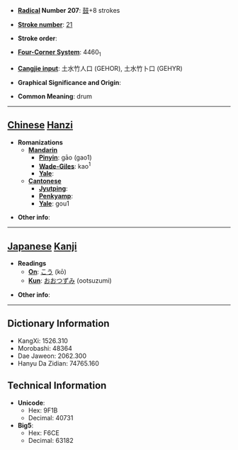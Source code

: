 * '''[[Wiktionary:Chinese radical index| Radical]] Number 207''': [[Wiktionary:Chinese radical index 鼓|鼓]]+8 strokes

* '''[[Wiktionary:Chinese total strokes index|Stroke number]]''': [[Wiktionary:Chinese total strokes index 21|21]]

* '''Stroke order''': 

* '''[[Wiktionary:Chinese four corner index|Four-Corner System]]''': 4460<sub>1</sub>

* '''[[Wiktionary:Chinese Cangjie index|Cangjie input]]''': 土水竹人口 (GEHOR), 土水竹卜口 (GEHYR)

* '''Graphical Significance and Origin''': 

* '''Common Meaning''': drum

----

== [[Chinese]] [[Hanzi]] ==

* '''Romanizations'''
** '''[[Mandarin]]'''
*** '''[[Pinyin]]''': gāo (gao1)
*** '''[[Wade-Giles]]''': kao<sup>1</sup>
*** '''[[Yale]]''': 
** '''[[Cantonese]]'''
*** '''[[Jyutping]]''':
*** '''[[Penkyamp]]''': 
*** '''[[Yale]]''': gou1

* '''Other info''': 

----

== [[Japanese]] [[Kanji]] ==

* '''Readings'''
** '''[[On]]''': [[こう]] (kō)
** '''[[Kun]]''': [[おおつずみ]] (ootsuzumi)

* '''Other info''':  

----

== Dictionary Information ==

* KangXi: 1526.310
* Morobashi: 48364
* Dae Jaweon: 2062.300
* Hanyu Da Zidian: 74765.160

== Technical Information ==

* '''Unicode''':
** Hex: 9F1B
** Decimal: 40731
* '''Big5''':
** Hex: F6CE
** Decimal: 63182